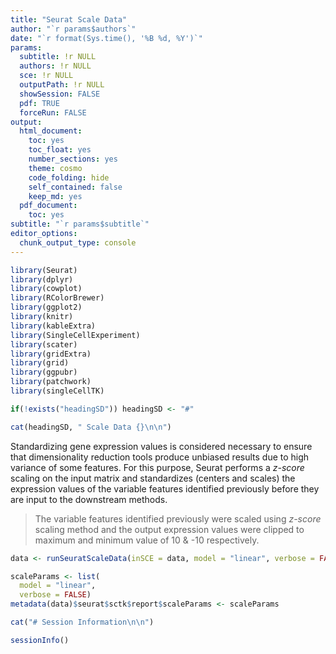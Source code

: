 ```yaml
---
title: "Seurat Scale Data"
author: "`r params$authors`"
date: "`r format(Sys.time(), '%B %d, %Y')`"
params:
  subtitle: !r NULL
  authors: !r NULL
  sce: !r NULL
  outputPath: !r NULL
  showSession: FALSE
  pdf: TRUE
  forceRun: FALSE
output:
  html_document:
    toc: yes
    toc_float: yes
    number_sections: yes
    theme: cosmo
    code_folding: hide
    self_contained: false
    keep_md: yes
  pdf_document:
    toc: yes
subtitle: "`r params$subtitle`"
editor_options:
  chunk_output_type: console
---
```

```r
library(Seurat)
library(dplyr)
library(cowplot)
library(RColorBrewer)
library(ggplot2)
library(knitr)
library(kableExtra)
library(SingleCellExperiment)
library(scater)
library(gridExtra)
library(grid)
library(ggpubr)
library(patchwork)
library(singleCellTK)
```

```r
if(!exists("headingSD")) headingSD <- "#"

cat(headingSD, " Scale Data {}\n\n")
```

Standardizing gene expression values is considered necessary to ensure that dimensionality reduction tools produce unbiased results due to high variance of some features. For this purpose, Seurat performs a *z-score* scaling on the input matrix and standardizes (centers and scales) the expression values of the variable features identified previously before they are input to the downstream methods.  

> The variable features identified previously were scaled using *z-score* scaling method and the output expression values were clipped to maximum and minimum value of 10 & -10 respectively.

```r
data <- runSeuratScaleData(inSCE = data, model = "linear", verbose = FALSE)
```

```r
scaleParams <- list(
  model = "linear", 
  verbose = FALSE)
metadata(data)$seurat$sctk$report$scaleParams <- scaleParams
```

```r
cat("# Session Information\n\n")
```

```r
sessionInfo()
```
